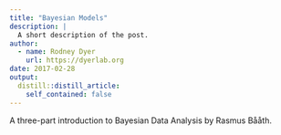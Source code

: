 ```yaml
---
title: "Bayesian Models"
description: |
  A short description of the post.
author:
  - name: Rodney Dyer
    url: https://dyerlab.org
date: 2017-02-28
output:
  distill::distill_article:
    self_contained: false
---
```





A three-part introduction to Bayesian Data Analysis by Rasmus Bååth.

<!--more-->



&nbsp;
 
 
 
